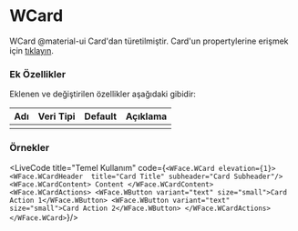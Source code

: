 
# WCard

WCard @material-ui Card'dan türetilmiştir.
Card'un propertylerine erişmek için [tıklayın](https://material-ui.com/api/card/).

### Ek Özellikler

Eklenen ve değiştirilen özellikler aşağıdaki gibidir:

| Adı                 | Veri Tipi                                                     | Default | Açıklama                                        |
|:--------------------|:--------------------------------------------------------------|:--------|:------------------------------------------------|
|                     |                                                               |         |                                                 |


### Örnekler

<LiveCode title="Temel Kullanım"
code={`
<WFace.WCard elevation={1}>
  <WFace.WCardHeader 
    title="Card Title"
    subheader="Card Subheader"/>
  <WFace.WCardContent>
    Content
  </WFace.WCardContent>
  <WFace.WCardActions>
    <WFace.WButton variant="text" size="small">Card Action 1</WFace.WButton>
    <WFace.WButton variant="text" size="small">Card Action 2</WFace.WButton>
  </WFace.WCardActions>
</WFace.WCard>
`}/>